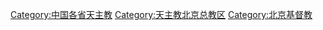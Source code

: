 [[Category:中国各省天主教|Category:中国各省天主教]]
[[Category:天主教北京总教区|Category:天主教北京总教区]]
[[Category:北京基督教|Category:北京基督教]]